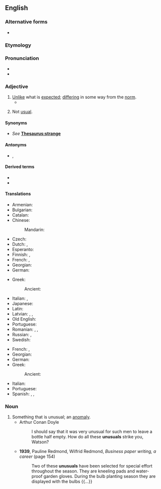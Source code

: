 ==English==

===Alternative forms===
* {{l|en|unusuall}} {{qualifier|obsolete}}

===Etymology===
{{prefix|en|un|usual}}

===Pronunciation===
* {{IPA|/ʌnˈjuːʒuəl/|/ʌnˈjuːʒəl/|lang=en}}
* {{audio|en-us-unusual.ogg|Audio (US)|lang=en}}

===Adjective===
{{en-adj}}

# [[unlike|Unlike]] what is [[expected]]; [[differ]]ing in some way from the [[norm]].
#* {{quote-book|lang=en|year=1898|author={{w|Winston Churchill (novelist)|Winston Churchill}}
|title={{w|The Celebrity}}|chapter=2
|passage=I had occasion […] to make a somewhat long business trip to Chicago, and on my return […] I found Farrar awaiting me in the railway station. He smiled his wonted fraction by way of greeting, […], and finally leading me to his buggy, turned and drove out of town. I was completely mystified at such an '''unusual''' proceeding.}}
#: {{ux|en|His behavior was '''unusual''' in that it was considered childish for a man of his age.}}
# Not [[usual]].

====Synonyms====
* {{sense|different from the expected}} ''See'' '''[[Thesaurus:strange]]'''

====Antonyms====
* {{sense|different from the expected}} {{l|en|normal}}, {{l|en|usual}}

====Derived terms====
* {{l|en|unusually}}
* {{l|en|unusualness}}

====Translations====
{{trans-top|unlike what is expected; differing in some way from the norm}}
* Armenian: {{t|hy|արտասովոր}}
* Bulgarian: {{t+|bg|необикновен}}
* Catalan: {{t+|ca|inusual}}
* Chinese:
*: Mandarin: {{t+|cmn|稀有|tr=xīyǒu|sc=Hani}}
* Czech: {{t+|cs|neobvyklý|m}}
* Dutch: {{t+|nl|ongebruikelijk}}, {{t+|nl|ongewoon}}
* Esperanto: {{t|eo|nekutima}}
* Finnish: {{t+|fi|erikoinen}}, {{t+|fi|epätavallinen}}
* French: {{t+|fr|inhabituel}}, {{t+|fr|insolite}}
* Georgian: {{t|ka|უჩვეულო}}
* German: {{t+|de|ungewöhnlich}}
{{trans-mid}}
* Greek:
*: Ancient: {{t|grc|ἀήθης}}
* Italian: {{t+|it|insolito}}, {{t+|it|particolare}}
* Japanese: {{t+|ja|珍しい|tr=めずらしい, mezurashii|sc=Jpan}}
* Latin: {{t|la|ēnormis}}
* Latvian: {{t|lv|neparasts}}, {{t|lv|svešāds}}, {{t|lv|savāds}}
* Old English: {{t|ang|unġewunelīċ}}
* Portuguese: {{t+|pt|inesperado}}
* Romanian: {{t+|ro|ciudat}}, {{t+|ro|insolit}}, {{t+|ro|neobișnuit}}
* Russian: {{t+|ru|необы́чный}}, {{t+|ru|необыкнове́нный}}
* Swedish: {{t+|sv|ovanlig}}
{{trans-bottom}}

{{trans-top|not usual}}
* French: {{t+|fr|inhabituel}}, {{t+|fr|inusuel}}
* Georgian: {{t|ka|უჩვეულო}}
* German: {{t+|de|ungewöhnlich}}
* Greek:
*: Ancient: {{t|grc|ἄτοπος}}
{{trans-mid}}
* Italian: {{t+|it|inusuale}}
* Portuguese: {{t|pt|inusual}}
* Spanish: {{t+|es|inusual}}, {{t+|es|inusitado}}, {{t+|es|desusado}}
{{trans-bottom}}

===Noun===
{{en-noun}}

# Something that is unusual; an [[anomaly]].
#* Arthur Conan Doyle
#*: I should say that it was very unusual for such men to leave a bottle half empty. How do all these '''unusuals''' strike you, Watson?
#* '''1939''', Pauline Redmond, ‎Wilfrid Redmond, ''Business paper writing, a career'' (page 154)
#*: Two of these '''unusuals''' have been selected for special effort throughout the season. They are kneeling pads and water-proof garden gloves. During the bulb planting season they are displayed with the bulbs {{...}}